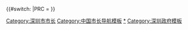 {{Navbox 
|name=深圳市市长
|title=[[深圳市]][[深圳市市長列表|市长]]
|above=[[深圳市人民政府|深圳市政府]]
|state= {{{state|collapsed}}}
|selected={{{1}}}
|groupstyle=text-align:left;

|group1 = {{nowrap begin}}{{Flagicon|PRC}} [[深圳市革命委员会]]主任{{nowrap end}}
|list1 = [[贾华]]{{to}}[[吴南生]]

|group2 = {{Flagicon|PRC}} [[深圳市人民政府]]市长
|list2 = [[梁湘]]{{to}}[[李灏 (1926年)|李灏]]{{to}}[[郑良玉]]{{to}}[[厉有为]]{{to}}[[李子彬]]{{to}}[[于幼军]]{{to}}[[李鸿忠]]{{to}}[[许宗衡]]{{to}}[[王荣 (1958年)|王荣]]（代）{{to}}[[许勤 (1961年)|许勤]]{{to}}[[陈如桂]]{{to}}[[覃伟中]]

|below = [[深圳市市長列表]]
}}{{#switch:{{{1}}}
|PRC = [[Category:深圳市市长]]   
}}<noinclude>
[[Category:中国市长导航模板]]
[[Category:深圳市市长|*]]
[[Category:深圳政府模板]]
</noinclude>